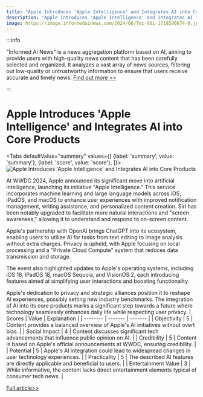 ```yaml
---
title: "Apple Introduces 'Apple Intelligence' and Integrates AI into Core Products"
description: "Apple Introduces 'Apple Intelligence' and Integrates AI into Core Products"
image: https://image.informedainews.com/2024/06/Tec-98i-1718590674-0.jpg
---
```



:::info

"Informed AI News" is a news aggregation platform based on AI, aiming to provide users with high-quality news content that has been carefully selected and organized. It analyzes a vast array of news sources, filtering out low-quality or untrustworthy information to ensure that users receive accurate and timely news.  [Find out more >>](/)

:::

# Apple Introduces 'Apple Intelligence' and Integrates AI into Core Products


<Tabs
	defaultValue="summary"
	values={[
	{label: 'summary', value: 'summary'},
	{label: 'score', value: 'score'},
]}>
<TabItem value="summary">
<img
  src="https://image.informedainews.com/2024/06/Tec-98i-1718590674-0.jpg"
  alt="Apple Introduces 'Apple Intelligence' and Integrates AI into Core Products"
/>



At WWDC 2024, Apple announced its significant move into artificial intelligence, launching its initiative "Apple Intelligence." This service incorporates machine learning and large language models across iOS, iPadOS, and macOS to enhance user experiences with improved notification management, writing assistance, and personalized content creation. Siri has been notably upgraded to facilitate more natural interactions and "screen awareness," allowing it to understand and respond to on-screen content.

Apple's partnership with OpenAI brings ChatGPT into its ecosystem, enabling users to utilize AI for tasks from text editing to image analysis without extra charges. Privacy is upheld, with Apple focusing on local processing and a "Private Cloud Compute" system that reduces data transmission and storage.

The event also highlighted updates to Apple's operating systems, including iOS 18, iPadOS 18, macOS Sequoia, and VisionOS 2, each introducing features aimed at simplifying user interactions and boosting functionality.

Apple's dedication to privacy and strategic alliances position it to reshape AI experiences, possibly setting new industry benchmarks. The integration of AI into its core products marks a significant step towards a future where technology seamlessly enhances daily life while respecting user privacy.
</TabItem>
<TabItem value="score">
	| Scores     | Value   | Explanation |
	| -------- | ------- | ------- |
	| Objectivity  | 5    | Content provides a balanced overview of Apple's AI initiatives without overt bias.    |
	| Social Impact | 4     | Content discusses significant tech advancements that influence public opinion on AI.    |
	| Credibility    | 5    | Content is based on Apple's official announcements at WWDC, ensuring credibility.    |
	| Potential    | 5    | Apple's AI integration could lead to widespread changes in user technology experiences.    |
	| Practicality    | 5    | The described AI features are directly applicable and beneficial to users.    |
	| Entertainment Value    | 3    | While informative, the content lacks direct entertainment elements typical of consumer tech news.    |
</TabItem>
</Tabs>

[Full article>>](https://www.mittrchina.com/news/detail/13420)
